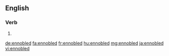 ==English==

===Verb===
{{head|en}}

# {{en-past of|ennoble}}

[[de:ennobled]]
[[fa:ennobled]]
[[fr:ennobled]]
[[hu:ennobled]]
[[mg:ennobled]]
[[ja:ennobled]]
[[vi:ennobled]]